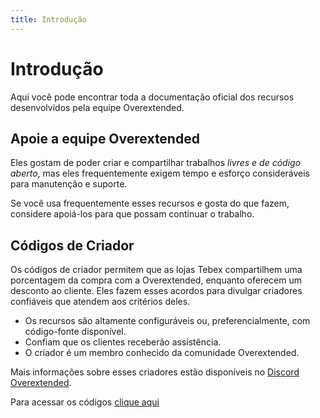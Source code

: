 ```yaml
---
title: Introdução
---
```



# Introdução

Aqui você pode encontrar toda a documentação oficial dos recursos desenvolvidos pela equipe Overextended.

## Apoie a equipe Overextended

Eles gostam de poder criar e compartilhar trabalhos _livres e de código aberto_, mas eles frequentemente exigem tempo e esforço consideráveis para manutenção e suporte.

Se você usa frequentemente esses recursos e gosta do que fazem, considere apoiá-los para que possam continuar o trabalho.

<div className="mt-2 flex flex-wrap justify-evenly gap-4">
  <DonateLink image="https://avatars.githubusercontent.com/u/65407488?v=4" name="Linden" kofiName="thelindat" />
  <DonateLink image="https://avatars.githubusercontent.com/u/39926192?v=4" name="Luke" kofiName="lukewastaken" />
  <DonateLink image="https://avatars.githubusercontent.com/u/31368547?v=4" name="DokaDoka" kofiName="dokadoka" />
</div>

## Códigos de Criador

Os códigos de criador permitem que as lojas Tebex compartilhem uma porcentagem da compra com a Overextended, enquanto oferecem um desconto ao cliente. Eles fazem esses acordos para divulgar criadores confiáveis que atendem aos critérios deles.

- Os recursos são altamente configuráveis ou, preferencialmente, com código-fonte disponível.
- Confiam que os clientes receberão assistência.
- O criador é um membro conhecido da comunidade Overextended.

Mais informações sobre esses criadores estão disponíveis no [Discord Overextended](https://discord.com/channels/813030955598086174/1028912864389496903).

Para acessar os códigos [clique aqui](https://overextended.dev/#creator-codes)
